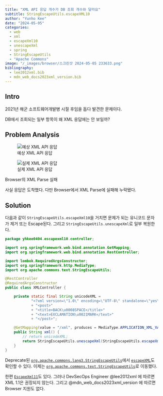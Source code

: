 ```yaml
---
title: "XML API 응답 개수가 DB 조회 개수와 달라요"
subtitle: StringEscapeUtils.escapeXML10
author: "Yunho Kee"
date: "2024-05-05"
categories:
  - web
  - xml
  - escapeXml10
  - unescapeXml
  - spring
  - StringEscapeUtils
  - "Apache Commons"
image: "/_images/browser/스크린샷 2024-05-05 233633.png"
bibliography:
  - lee2012xml.bib
  - mdn_web_docs2023xml_version.bib
---
```


## Intro 

2021년 해군 소프트웨어개발병 시절 후임을 돕다 발견한 문제이다.

DB에서 조회되는 일부 항목이 왜 XML 응답에는 안 보일까?

## Problem Analysis

::: {#fig-escape-xml10 layout-ncol=2}
![예상 XML API 응답](/_images/browser/스크린샷 2024-05-05 233811.png){group="escape-xml10" fig-alt="A screenshot of the expected xml api response."}

![실제 XML API 응답]({{< meta image >}}){group="escape-xml10" fig-alt="A screenshot of the real xml api response."}

Browser의 XML Parse 실패
:::

사실 응답은 도착했다. 다만 Browser에서 XML Parse에 실패해 누락됐다.

## Solution

다음과 같이 `StringEscapeUtils.escapeXml10`을 거치면 문제가 되는 유니코드 문자가 제거 또는 Escape된다. 그리고 `StringEscapeUtils.unescapeXml`로 일부 복원한다. 

```java
package yhkee0404.escapexml10.controller;

import org.springframework.web.bind.annotation.GetMapping;
import org.springframework.web.bind.annotation.RestController;

import lombok.RequiredArgsConstructor;
import org.springframework.http.MediaType;
import org.apache.commons.text.StringEscapeUtils;

@RestController
@RequiredArgsConstructor
public class XMLController {

    private static final String unicodeXML = 
			"<?xml version=\"1.0\" encoding=\"UTF-8\" standalone=\"yes\"?>"
			+ "<post>"
			+ "<title>BACK\u0008SPACE</title>"
			+ "<text>EXCLAMATION\u0021MARK</text>"
			+ "</post>";

    @GetMapping(value = "/xml", produces = MediaType.APPLICATION_XML_VALUE)
    public String xml() {
        // return unicodeXML;
        return StringEscapeUtils.unescapeXml(StringEscapeUtils.escapeXml10(unicodeXML));
    }
}
```

Deprecate된 [`org.apache.commons.lang3.StringEscapeUtils`](https://commons.apache.org/proper/commons-lang/javadocs/api-release/org/apache/commons/lang3/StringEscapeUtils.html#escapeXml10-java.lang.String-)에서 [`escapeXML`](https://commons.apache.org/proper/commons-lang/javadocs/api-release/src-html/org/apache/commons/lang3/StringEscapeUtils.html#line.111)도 확인할 수 있다. 이제는 [`org.apache.commons.text.StringEscapeUtils`](https://commons.apache.org/proper/commons-text/javadocs/api-release/org/apache/commons/text/StringEscapeUtils.html#escapeXml10-java.lang.String-)로 이동했다.

한편 [`EscapeXml11`](https://commons.apache.org/proper/commons-text/javadocs/api-release/src-html/org/apache/commons/text/StringEscapeUtils.html#line.168)도 있다. 그러나 DevSecOps Engineer @lee2012xml 에 따르면 XML 1.1은 권장되지 않는다. 그리고 @mdn_web_docs2023xml_version 에 따르면 Browser 지원도 없다.